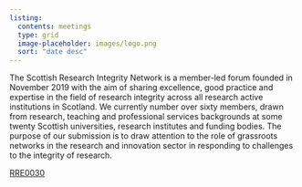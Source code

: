 ```yaml
---
listing:
  contents: meetings
  type: grid
  image-placeholder: images/logo.png
  sort: "date desc"
---
```

The Scottish Research Integrity Network is a member-led forum founded in November 2019 with the aim of sharing excellence, good practice and expertise in the field of research integrity across all research active institutions in Scotland. We currently number over sixty members, drawn from research, teaching and professional services backgrounds at some twenty Scottish universities, research institutes and funding bodies. The purpose of our submission is to draw attention to the role of grassroots networks in the research and innovation sector in responding to challenges to the integrity of research.

[RRE0030](https://committees.parliament.uk/writtenevidence/39653/pdf/)
